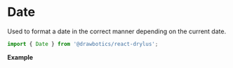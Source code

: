 


# Date
Used to format a date in the correct manner depending on the current date.

```jsx
import { Date } from '@drawbotics/react-drylus';
```
__Example__

<Playground component={Date}>
  <Date value={30} />
</Playground>
